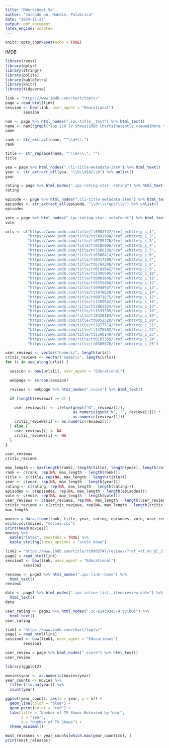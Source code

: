 ```yaml
---
title: "RWorksheet_5a"
author: "Jalando-on, Nandin, Palabrica"
date: "2024-11-27"
output: pdf_document
latex_engine: xelatex
---
```


```r
knitr::opts_chunk$set(echo = TRUE)

```
IMDB

```r
library(rvest)
library(dplyr)
library(stringr)
library(polite)
library(kableExtra)
library(knitr)
library(tidyverse)

link = "https://www.imdb.com/chart/toptv/"
page = read_html(link)
session <- bow(link, user_agent = "Educational") 
        session
```

```r
nam <- page %>% html_nodes(".ipc-title__text") %>% html_text()
name <- nam[!grepl("Top 250 TV Shows|IMDb Charts|Recently viewed|More to explore", nam, ignore.case = TRUE)]
name
```
```r
rank <- str_extract(name, "^\\d+\\.")
rank
```


```r
title <- str_replace(name, "^\\d+\\.", "")
title
```


```r
yea = page %>% html_nodes(".cli-title-metadata-item") %>% html_text()
year <- str_extract_all(yea, "\\b\\d{4}\\b") %>% unlist()
year
```

```r
rating = page %>% html_nodes(".ipc-rating-star--rating") %>% html_text()
rating
```


```r
episode <- page %>% html_nodes(".cli-title-metadata-item") %>% html_text()
episodes <- str_extract_all(episode, "\\d+\\s*eps?\\b") %>% unlist()
episodes
```

```r
vote = page %>% html_nodes(".ipc-rating-star--voteCount") %>% html_text()
vote
```
```r
urls <- c("https://www.imdb.com/title/tt0903747/?ref_=chttvtp_i_1", 
          "https://www.imdb.com/title/tt5491994/?ref_=chttvtp_i_2",
          "https://www.imdb.com/title/tt0795176/?ref_=chttvtp_i_3",
          "https://www.imdb.com/title/tt0185906/?ref_=chttvtp_i_4",
          "https://www.imdb.com/title/tt7366338/?ref_=chttvtp_i_5",
          "https://www.imdb.com/title/tt0306414/?ref_=chttvtp_i_6",
          "https://www.imdb.com/title/tt0417299/?ref_=chttvtp_i_7",
          "https://www.imdb.com/title/tt6769208/?ref_=chttvtp_i_8",
          "https://www.imdb.com/title/tt0141842/?ref_=chttvtp_i_9",
          "https://www.imdb.com/title/tt2395695/?ref_=chttvtp_i_10",
          "https://www.imdb.com/title/tt0081846/?ref_=chttvtp_i_11",
          "https://www.imdb.com/title/tt9253866/?ref_=chttvtp_i_12",
          "https://www.imdb.com/title/tt0944947/?ref_=chttvtp_i_13",
          "https://www.imdb.com/title/tt7678620/?ref_=chttvtp_i_14",
          "https://www.imdb.com/title/tt0071075/?ref_=chttvtp_i_15",
          "https://www.imdb.com/title/tt1355642/?ref_=chttvtp_i_16",
          "https://www.imdb.com/title/tt2861424/?ref_=chttvtp_i_17",
          "https://www.imdb.com/title/tt1533395/?ref_=chttvtp_i_18",
          "https://www.imdb.com/title/tt8420184/?ref_=chttvtp_i_19",
          "https://www.imdb.com/title/tt0052520/?ref_=chttvtp_i_20",
          "https://www.imdb.com/title/tt1877514/?ref_=chttvtp_i_21",
          "https://www.imdb.com/title/tt1475582/?ref_=chttvtp_i_22",
          "https://www.imdb.com/title/tt2560140/?ref_=chttvtp_i_23",
          "https://www.imdb.com/title/tt0103359/?ref_=chttvtp_i_24",
          "https://www.imdb.com/title/tt0386676/?ref_=chttvtp_i_25")

user_reviews <- vector("numeric", length(urls))
critic_reviews <- vector("numeric", length(urls))
for (i in seq_along(urls)) {

  session <- bow(urls[i], user_agent = "Educational")

  webpage <- scrape(session)

  reviewz <- webpage %>% html_nodes(".score") %>% html_text()

  if (length(reviewz) >= 2) {

    user_reviews[i] <- ifelse(grepl("K", reviewz[1]), 
                              as.numeric(gsub("K", "", reviewz[1])) * 1000, 
                              as.numeric(reviewz[1]))
    critic_reviews[i] <- as.numeric(reviewz[2])
  } else {
    user_reviews[i] <- NA
    critic_reviews[i] <- NA
  }
}
```


```r
user_reviews
critic_reviews
```

```r
max_length <- max(length(rank), length(title), length(year), length(rating), length(episodes), length(vote))
rank <- c(rank, rep(NA, max_length - length(rank)))
title <- c(title, rep(NA, max_length - length(title)))
year <- c(year, rep(NA, max_length - length(year)))
rating <- c(rating, rep(NA, max_length - length(rating)))
episodes <- c(episodes, rep(NA, max_length - length(episodes)))
vote <- c(vote, rep(NA, max_length - length(vote)))
user_reviews <- c(user_reviews, rep(NA, max_length - length(user_reviews)))
critic_reviews <- c(critic_reviews, rep(NA, max_length - length(critic_reviews)))
max_length
```
```r
movies = data.frame(rank, title, year, rating, episodes, vote, user_reviews, critic_reviews, stringsAsFactors = FALSE)
write.csv(movies, "movies.csv")
print(head(movies))
movies %>%
  kable("latex", booktabs = TRUE) %>%
  kable_styling(latex_options = "scale_down")
```
```r
link2 = "https://www.imdb.com/title/tt0903747/reviews/?ref_=tt_ov_ql_2"
page2 = read_html(link)
session2 <- bow(link, user_agent = "Educational") 
        session2
```
```r
reviews <- page2 %>% html_nodes(".ipc-link--base") %>%  
  html_text()
reviews

```
```r
date <- page2 %>% html_nodes(".ipc-inline-list__item.review-date") %>%  
  html_text()
date 

```
```r
user_rating <- page2 %>% html_nodes(".sc-a2ac93e5-4.gyibOi") %>%  
  html_text()
user_rating
```


```r
link1 = "https://www.imdb.com/chart/toptv/"
page1 = read_html(link)
session1 <- bow(link1, user_agent = "Educational") 
        session1
```

```r
user_review = page %>% html_nodes(".score") %>% html_text()
user_review
```
```r
library(ggplot2)

movies$year <- as.numeric(movies$year)
year_counts <- movies %>%
  filter(!is.na(year)) %>%
  count(year)

ggplot(year_counts, aes(x = year, y = n)) +
  geom_line(color = "blue") +
  geom_point(color = "red") +
  labs(title = "Number of TV Shows Released by Year",
       x = "Year",
       y = "Number of TV Shows") +
  theme_minimal()

most_releases <- year_counts[which.max(year_counts$n), ]
print(most_releases)
```
